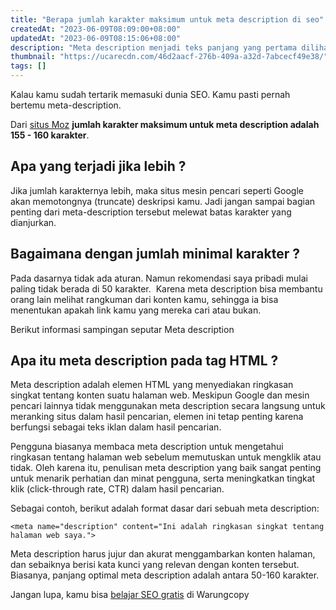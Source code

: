 ```yaml
---
title: "Berapa jumlah karakter maksimum untuk meta description di seo"
createdAt: "2023-06-09T08:09:00+08:00"
updatedAt: "2023-06-09T08:15:06+08:00"
description: "Meta description menjadi teks panjang yang pertama dilihat pengunjung di mesin pencari. Ketahui batas maksimal untuk karkternnya"
thumbnail: "https://ucarecdn.com/46d2aacf-276b-409a-a32d-7abcecf49e38/"
tags: []
---
```

Kalau kamu sudah tertarik memasuki dunia SEO. Kamu pasti pernah bertemu meta-description.

Dari [situs Moz](https://moz.com/learn/seo/meta-description) **jumlah karakter maksimum untuk meta description adalah 155 - 160 karakter**.

## Apa yang terjadi jika lebih ?

Jika jumlah karakternya lebih, maka situs mesin pencari seperti Google akan memotongnya (truncate) deskripsi kamu. Jadi jangan sampai bagian penting dari meta-description tersebut melewat batas karakter yang dianjurkan.

## Bagaimana dengan jumlah minimal karakter ?

Pada dasarnya tidak ada aturan. Namun rekomendasi saya pribadi mulai paling tidak berada di 50 karakter.  Karena meta description bisa membantu orang lain melihat rangkuman dari konten kamu, sehingga ia bisa menentukan apakah link kamu yang mereka cari atau bukan.

Berikut informasi sampingan seputar Meta description

## Apa itu meta description pada tag HTML ?

Meta description adalah elemen HTML yang menyediakan ringkasan singkat tentang konten suatu halaman web. Meskipun Google dan mesin pencari lainnya tidak menggunakan meta description secara langsung untuk meranking situs dalam hasil pencarian, elemen ini tetap penting karena berfungsi sebagai teks iklan dalam hasil pencarian.

Pengguna biasanya membaca meta description untuk mengetahui ringkasan tentang halaman web sebelum memutuskan untuk mengklik atau tidak. Oleh karena itu, penulisan meta description yang baik sangat penting untuk menarik perhatian dan minat pengguna, serta meningkatkan tingkat klik (click-through rate, CTR) dalam hasil pencarian.

Sebagai contoh, berikut adalah format dasar dari sebuah meta description:

`<meta name="description" content="Ini adalah ringkasan singkat tentang halaman web saya.">`

Meta description harus jujur dan akurat menggambarkan konten halaman, dan sebaiknya berisi kata kunci yang relevan dengan konten tersebut. Biasanya, panjang optimal meta description adalah antara 50-160 karakter.

Jangan lupa, kamu bisa [belajar SEO gratis](https://warungcopy.id/belajar/seo) di Warungcopy